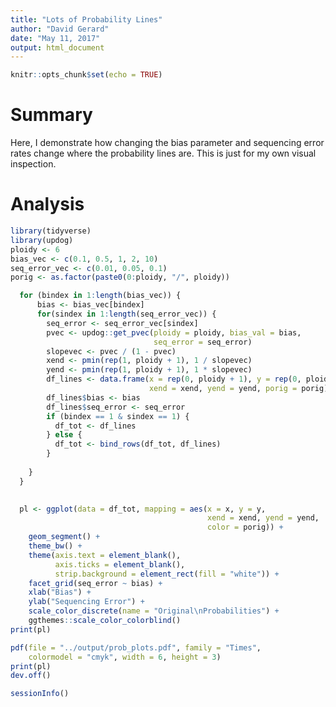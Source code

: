 ```yaml
---
title: "Lots of Probability Lines"
author: "David Gerard"
date: "May 11, 2017"
output: html_document
---
```


```r
knitr::opts_chunk$set(echo = TRUE)
```

# Summary
Here, I demonstrate how changing the bias parameter and sequencing error rates change where the probability lines are. This is just for my own visual inspection.

# Analysis

```r
library(tidyverse)
library(updog)
ploidy <- 6
bias_vec <- c(0.1, 0.5, 1, 2, 10)
seq_error_vec <- c(0.01, 0.05, 0.1)
porig <- as.factor(paste0(0:ploidy, "/", ploidy))

  for (bindex in 1:length(bias_vec)) {
      bias <- bias_vec[bindex]
      for(sindex in 1:length(seq_error_vec)) {
        seq_error <- seq_error_vec[sindex]
        pvec <- updog::get_pvec(ploidy = ploidy, bias_val = bias, 
                                seq_error = seq_error)
        slopevec <- pvec / (1 - pvec)
        xend <- pmin(rep(1, ploidy + 1), 1 / slopevec)
        yend <- pmin(rep(1, ploidy + 1), 1 * slopevec)
        df_lines <- data.frame(x = rep(0, ploidy + 1), y = rep(0, ploidy + 1),
                               xend = xend, yend = yend, porig = porig)
        df_lines$bias <- bias
        df_lines$seq_error <- seq_error
        if (bindex == 1 & sindex == 1) {
          df_tot <- df_lines
        } else {
          df_tot <- bind_rows(df_tot, df_lines)
        }
          
    }
  }
  

  pl <- ggplot(data = df_tot, mapping = aes(x = x, y = y, 
                                            xend = xend, yend = yend,
                                            color = porig)) +
    geom_segment() +
    theme_bw() +
    theme(axis.text = element_blank(),
          axis.ticks = element_blank(),
          strip.background = element_rect(fill = "white")) +
    facet_grid(seq_error ~ bias) +
    xlab("Bias") +
    ylab("Sequencing Error") +
    scale_color_discrete(name = "Original\nProbabilities") +
    ggthemes::scale_color_colorblind()
print(pl)

pdf(file = "../output/prob_plots.pdf", family = "Times",
    colormodel = "cmyk", width = 6, height = 3)
print(pl)
dev.off()
```

```r
sessionInfo()
```
